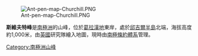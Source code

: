 [[Image:Ant-pen-map-Churchill.PNG|thumb]]

{{coord|66|19|S|63|8|W|display=title}}

'''斯維夫特峰'''是[[南極洲|南極洲]]的山峰，位於[[葛拉漢地|葛拉漢地]]東岸，處於[[邱吉爾半島|邱吉爾半島]]北端，海拔高度約1,000米，由[[英國|英國]]研究隊繪入地圖，現時由[[南極條約體系|南極條約體系]]管理。

{{DEFAULTSORT:Swift Peak}}
[[Category:南極洲山峰|Category:南極洲山峰]]


{{GrahamCoast-geo-stub}}